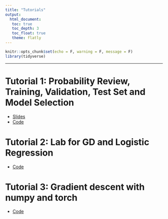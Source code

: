 ```yaml
---
title: "Tutorials"
output: 
  html_document:
   toc: true
   toc_depth: 3
   toc_float: true
   theme: flatly
---
```


```r
knitr::opts_chunk$set(echo = F, warning = F, message = F)
library(tidyverse)
```

******

# Tutorial 1: Probability Review, Training, Validation, Test Set and Model Selection

 
* [Slides](https://drive.google.com/file/d/12SurJMqKjok0DHpustBwM10H6Nl8sBqU/view?usp=sharing) 
* [Code](https://drive.google.com/file/d/15N98ex4cIRg2p4m2SNdYib_TmR9FWd29/view?usp=sharing) 

# Tutorial 2: Lab for GD and Logistic Regression

* [Code](https://drive.google.com/file/d/14u6MCJPMXjo5ojqNagWSc76n3sZtCm5B/view?usp=sharing)
 
# Tutorial 3: Gradient descent with numpy and torch

* [Code](https://colab.research.google.com/drive/1X3bEav-DZozmaWx-o3g0GgDSkBd5tQvD?usp=sharing)

<!-- * [Problems](https://drive.google.com/file/d/113-KBs8AEoFSmmrhuqKPM5S4vDS-4z7r/view?usp=sharing) -->
<!-- * [Solution](https://drive.google.com/file/d/1QBKihanEV7wJsBzbCEYHcnKAYsIxp_HK/view?usp=sharing)  -->
<!-- * [Extra (can open using Google colab or download)](https://drive.google.com/file/d/1RjM8KyxbMqMw-2bOBHalJZHCuO4LSo9e/view?usp=sharing) -->


<!-- # Tutorial 3: Inequalities -->

<!-- * [Problems](https://drive.google.com/file/d/11rpSbwMyuqK_J0HfmC4g_3Un42prTBR7/view?usp=sharing) -->
<!-- * [Solution](https://drive.google.com/file/d/1JfWKVsLJ91oUcDUgewc9Js0OTZekuXGb/view?usp=sharing) -->
<!-- * [Extra](https://drive.google.com/file/d/1ElHwNfN7zmvsyNN74ctKNWsO7r1HPpAs/view?usp=sharing) -->

<!-- # Tutorial 4: Convergence -->
<!-- * [Problems](https://drive.google.com/file/d/1qTOmJ8FMfm3ihmtcmo0_rDYMjyOeTLK7/view?usp=sharing) -->
<!-- * [Solution](https://drive.google.com/file/d/1Y8AUr1yWkrzNw4BhxumRFxaKGmdfegWZ/view?usp=sharing) -->
<!-- * [Extra](https://drive.google.com/file/d/1LYAFroA4WRZ4wcVr36UtDcfjKwJJ7GRU/view?usp=sharing) -->

<!-- # Tutorial 5: Convergence_II -->
<!-- * [Problems](https://drive.google.com/file/d/1W1LMKBvKZuYs1Rkp2ecQd0uPXreTAu1m/view?usp=sharing) -->
<!-- * [Solution](https://drive.google.com/file/d/1JE4hIGRtbgl-Ee9vZA51VbhFLkAIMXXP/view?usp=sharing) -->


<!-- # Tutorial 6: Inference -->
<!-- * [Problems](https://drive.google.com/file/d/1_9dkOYm0qr8W_3jpkN7_ZBNwO-Yri1hl/view?usp=sharing) -->
<!-- * [Solution](https://drive.google.com/file/d/1oUqip5Ho-P5fKe0_xB90ziU8vssaf48e/view?usp=sharing) -->

<!-- # Tutorial 7: Midterm Review -->
<!-- * [Problems](https://drive.google.com/file/d/1-f3yzdnSknMJZ_DU6s-Ge8JtR-D2RRhp/view?usp=sharing) -->
<!-- * [Solution](https://drive.google.com/file/d/1MhFa6uDeQuV6K5vhwZIEArvhPKRrGbrU/view?usp=sharing) -->

<!-- # Tutorial 8: Likelihood_I -->
<!-- * [Problems](https://drive.google.com/file/d/1MNwuk76Z8dAUmwfaJ_dXB94sERDP0xw9/view?usp=sharing) -->
<!-- * [Solution](https://drive.google.com/file/d/19jlLH75f8svbAQwCFl-AOLCiZpdEVPQb/view?usp=sharing) -->

<!-- # Tutorial 9: Likelihood_II -->
<!-- * [Problems](https://drive.google.com/file/d/1tePKAkHMEDRPGrwxHt1HmHIAd_J23t4k/view?usp=sharing) -->
<!-- * [Solutions](https://drive.google.com/file/d/1sE-nmaq50DIPagotN1yt7KW0JwIR-WPi/view?usp=sharing) -->